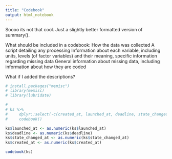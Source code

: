 ```yaml
---
title: "Codebook"
output: html_notebook
---
```

Soooo its not that cool. Just a slightly better formatted version of summary().

What should be included in a codebook:
How the data was collected
A script detailing any processing
Information about each variable, including units, levels (of factor variables) and their meaning, specific information regarding missing data
General information about missing data, including information about how they are coded

What if I added the descriptions?
```r
# install.packages("memisc")
# library(memisc)
# library(lubridate)

# 
# ks %>% 
#     dplyr::select(-c(created_at, launched_at, deadline, state_changed_at)) %>% 
#     codebook()

ks$launched_at <- as.numeric(ks$launched_at)
ks$deadline <- as.numeric(ks$deadline)
ks$state_changed_at <- as.numeric(ks$state_changed_at)
ks$created_at <- as.numeric(ks$created_at)

codebook(ks)

```

